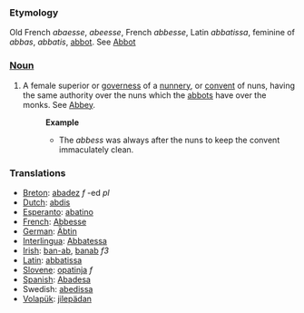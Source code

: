 === Etymology ===
Old French ''abaesse'', ''abeesse'', French ''abbesse'', Latin ''abbatissa'', feminine of ''abbas'', ''abbatis'', [[abbot]]. See [[Abbot]]
=== [[Noun]] ===
#A female superior or [[governess]] of a [[nunnery]], or [[convent]] of nuns, having the same authority over the nuns which the [[abbots]] have over the monks. See [[Abbey]].
#:'''Example'''
#:*The ''abbess'' was always after the nuns to keep the convent immaculately clean.

=== Translations ===
*[[Breton]]: [[abadez]] ''f'' -ed ''pl''
*[[Dutch]]: [[abdis]]
*[[Esperanto]]: [[abatino]]
*[[French]]: [[Abbesse]]
*[[German]]: [[Äbtin]]
*[[Interlingua]]: [[Abbatessa]]
*[[Irish]]: [[ban-ab]], [[banab]] ''f3''
*[[Latin]]: [[abbatissa]]
*[[Slovene]]: [[opatinja]] ''f''
*[[Spanish]]: [[Abadesa]]
*Swedish: [[abedissa]]
*[[Volapük]]: [[jilepädan]]